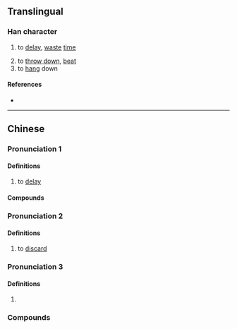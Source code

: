 {{character info}}
==Translingual==

===Han character===
{{Han char|rn=64|rad=手|as=09|sn=12|four=|canj=QMRE|ids=⿰扌泵}}

# {{lb|mul|Cantonese}} to [[delay]], [[waste]] [[time]]
# to [[throw down]], [[beat]]
# to [[hang]] down

====References====
* {{Han ref|kx=0445.341|hdz=31913.111|uh=63FC|ud=25596}}

----

==Chinese==
{{zh-forms}}

===Pronunciation 1===
{{zh-pron
|c=dam1
|cat=
}}

====Definitions====
{{zh-hanzi}} {{tlb|zh|Cantonese}}

# to [[delay]]

====Compounds====
{{zh-der|揼時間|揼波鐘}}

===Pronunciation 2===
{{zh-pron
|c=dam2
|cat=
}}

====Definitions====
{{zh-hanzi}} {{tlb|zh|Cantonese}}

# to [[discard]]

===Pronunciation 3===
{{zh-pron
|c=dap6
|cat=
}}

====Definitions====
{{zh-hanzi}}

# {{zh-alt-form|𢱕|to [[strike]]; to [[hammer]]}}

===Compounds===
{{zh-der|揼波拿|圓揼朵|圓揼揼|當揼}}